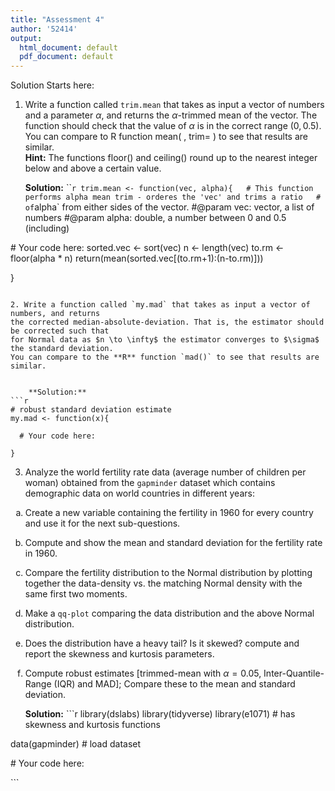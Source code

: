 ---
title: "Assessment 4"
author: '52414'
output:
  html_document: default
  pdf_document: default
---

Solution Starts here: 

1. Write a function called `trim.mean` that takes as input a vector of numbers and a parameter $\alpha$, and returns the $\alpha$-trimmed mean of the vector. 
The function should check that the value of $\alpha$ is in the correct range $(0, 0.5)$.  
You can compare to R function mean( , trim= ) to see that results are similar.  
**Hint:** The functions floor() and ceiling() round up to the nearest integer below and above a certain value.   

    **Solution:**
```{r}
trim.mean <- function(vec, alpha){
  # This function performs alpha mean trim - orderes the 'vec' and trims a ratio
  # of `alpha` from either sides of the vector.
  #@param vec: vector, a list of numbers 
  #@param alpha: double, a number between 0 and 0.5 (including)
  
  # Your code here:
  sorted.vec <- sort(vec)
  n <- length(vec)
  to.rm <- floor(alpha * n)
  return(mean(sorted.vec[(to.rm+1):(n-to.rm)]))
    
}

```

2. Write a function called `my.mad` that takes as input a vector of numbers, and returns 
the corrected median-absolute-deviation. That is, the estimator should be corrected such that 
for Normal data as $n \to \infty$ the estimator converges to $\sigma$ the standard deviation. 
You can compare to the **R** function `mad()` to see that results are similar.  


    **Solution:**
```{r}
# robust standard deviation estimate
my.mad <- function(x){

  # Your code here:
  
}
```
  

3. Analyze the world fertility rate data (average number of children per woman) obtained from the `gapminder` dataset which contains demographic data on world countries in different years:
a. Create a new variable containing the fertility in $1960$ for every country and use it for the next sub-questions.
b. Compute and show the mean and standard deviation for the fertility rate in $1960$.   
c. Compare the fertility distribution to the Normal distribution by plotting together the data-density vs. the matching Normal density with the same first two moments. 
d. Make a `qq-plot` comparing the data distribution and the above Normal distribution.    
e. Does the distribution have a heavy tail? Is it skewed? compute and report the skewness and kurtosis parameters. 
f. Compute robust estimates [trimmed-mean with $\alpha=0.05$, Inter-Quantile-Range (IQR) and MAD]; Compare these to the mean and standard deviation.

    **Solution:**
```{r}
library(dslabs)
library(tidyverse)
library(e1071) # has skewness and kurtosis functions 

data(gapminder) # load dataset

  # Your code here:

```

